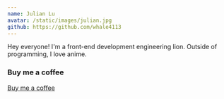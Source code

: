 ```yaml
---
name: Julian Lu
avatar: /static/images/julian.jpg
github: https://github.com/whale4113
---
```


Hey everyone! I'm a front-end development engineering lion. Outside of programming, I love anime.

### Buy me a coffee

[Buy me a coffee](https://buymeacoffee.com/lujunji)